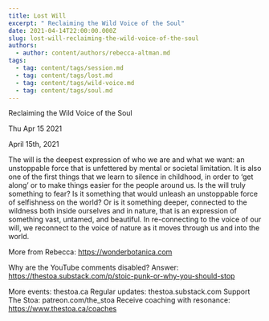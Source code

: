 ```yaml
---
title: Lost Will
excerpt: " Reclaiming the Wild Voice of the Soul"
date: 2021-04-14T22:00:00.000Z
slug: lost-will-reclaiming-the-wild-voice-of-the-soul
authors:
  - author: content/authors/rebecca-altman.md
tags:
  - tag: content/tags/session.md
  - tag: content/tags/lost.md
  - tag: content/tags/wild-voice.md
  - tag: content/tags/soul.md
---
```




 Reclaiming the Wild Voice of the Soul

Thu Apr 15 2021

April 15th, 2021

The will is the deepest expression of who we are and what we want: an unstoppable force that is unfettered by mental or societal limitation. It is also one of the first things that we learn to silence in childhood, in order to ‘get along’ or to make things easier for the people around us. Is the will truly something to fear? Is it something that would unleash an unstoppable force of selfishness on the world? Or is it something deeper, connected to the wildness both inside ourselves and in nature, that is an expression of something vast, untamed, and beautiful. In re-connecting to the voice of our will, we reconnect to the voice of nature as it moves through us and into the world. 

More from Rebecca: https://wonderbotanica.com

Why are the YouTube comments disabled? Answer: https://thestoa.substack.com/p/stoic-punk-or-why-you-should-stop

More events: thestoa.ca
Regular updates: thestoa.substack.com
Support The Stoa: patreon.com/the_stoa
Receive coaching with resonance: https://www.thestoa.ca/coaches


